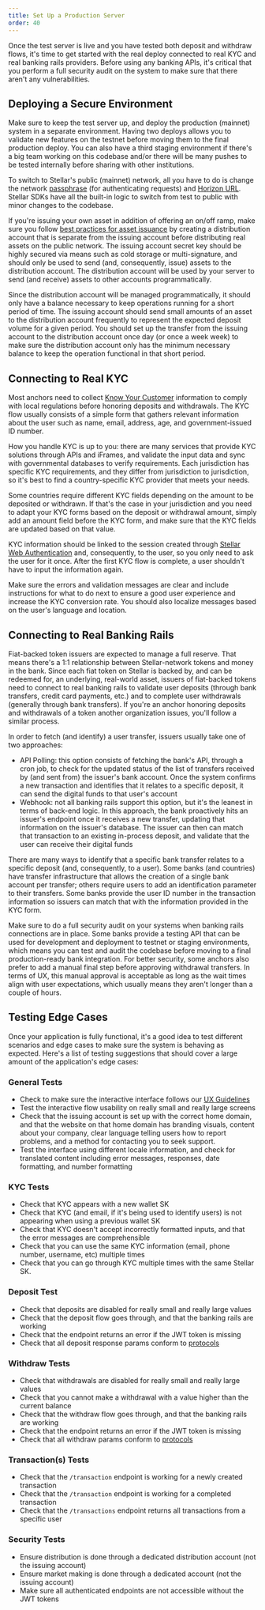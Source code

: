 ```yaml
---
title: Set Up a Production Server
order: 40
---
```


Once the test server is live and you have tested both deposit and withdraw flows, it's time to get started with the real deploy connected to real KYC and real banking rails providers. Before using any banking APIs, it's critical that you perform a full security audit on the system to make sure that there aren't any vulnerabilities.

## Deploying a Secure Environment

Make sure to keep the test server up, and deploy the production (mainnet) system in a separate environment. Having two deploys allows you to validate new features on the testnet before moving them to the final production deploy. You can also have a third staging environment if there's a big team working on this codebase and/or there will be many pushes to be tested internally before sharing with other institutions.

To switch to Stellar's public (mainnet) network, all you have to do is change the network [passphrase](../glossary/network-passphrase.mdx) (for authenticating requests) and [Horizon URL](https://horizon.stellar.org/). Stellar SDKs have all the built-in logic to switch from test to public with minor changes to the codebase.

If you're issuing your own asset in addition of offering an on/off ramp, make sure you follow [best practices for asset issuance](../issuing-assets/how-to-issue-an-asset.mdx) by creating a distribution account that is separate from the issuing account before distributing real assets on the public network. The issuing account secret key should be highly secured via means such as cold storage or multi-signature, and should only be used to send (and, consequently, issue) assets to the distribution account. The distribution account will be used by your server to send (and receive) assets to other accounts programmatically.

Since the distribution account will be managed programmatically, it should only have a balance necessary to keep operations running for a short period of time. The issuing account should send small amounts of an asset to the distribution account frequently to represent the expected deposit volume for a given period. You should set up the transfer from the issuing account to the distribution account once day (or once a week week) to make sure the distribution account only has the minimum necessary balance to keep the operation functional in that short period.

## Connecting to Real KYC

Most anchors need to collect  [Know Your Customer](https://en.wikipedia.org/wiki/Know_your_customer) information to comply with local regulations before honoring deposits and withdrawals. The KYC flow usually consists of a simple form that gathers relevant information about the user such as name, email, address, age, and government-issued ID number.

How you handle KYC is up to you: there are many services that provide KYC solutions through APIs and iFrames, and validate the input data and sync with governmental databases to verify requirements. Each jurisdiction has specific KYC requirements, and they differ from jurisdiction to jurisdiction, so it's best to find a country-specific KYC provider that meets your needs.

Some countries require different KYC fields depending on the amount to be deposited or withdrawn. If that's the case in your jurisdiction and you need to adapt your KYC forms based on the deposit or withdrawal amount, simply add an amount field before the KYC form, and make sure that the KYC fields are updated based on that value.

KYC information should be linked to the session created through [Stellar Web Authentication](./setting-up-test-server.mdx#authentication) and, consequently, to the user, so you only need to ask the user for it once. After the first KYC flow is complete, a user shouldn't have to input the information again.

Make sure the errors and validation messages are clear and include instructions for what to do next to ensure a good user experience and increase the KYC conversion rate. You should also localize messages based on the user's language and location.

## Connecting to Real Banking Rails

Fiat-backed token issuers are expected to manage a full reserve.  That means there's a 1:1 relationship between Stellar-network tokens and money in the bank.  Since each fiat token on Stellar is backed by, and can be redeemed for, an underlying, real-world asset, issuers of fiat-backed tokens need to connect to real banking rails to validate user deposits (through bank transfers, credit card payments, etc.) and to complete user withdrawals (generally through bank transfers).  If you're an anchor honoring deposits and withdrawals of a token another organization issues, you'll follow a similar process.

In order to fetch (and identify) a user transfer, issuers usually take one of two approaches:

* API Polling: this option consists of fetching the bank's API, through a cron job, to check for the updated status of the list of transfers received by (and sent from) the issuer's bank account. Once the system confirms a new transaction and identifies that it relates to a specific deposit, it can send the digital funds to that user's account
* Webhook: not all banking rails support this option, but it's the leanest in terms of back-end logic. In this approach, the bank proactively hits an issuer's endpoint once it receives a new transfer, updating that information on the issuer's database. The issuer can then can match that transaction to an existing in-process deposit, and validate that the user can receive their digital funds

There are many ways to identify that a specific bank transfer relates to a specific deposit (and, consequently, to a user). Some banks (and countries) have transfer infrastructure that allows the creation of a single bank account per transfer; others require users to add an identification parameter to their transfers.  Some banks provide the user ID number in the transaction information so issuers can match that with the information provided in the KYC form.

Make sure to do a full security audit on your systems when banking rails connections are in place. Some banks provide a testing API that can be used for development and deployment to testnet or staging environments, which means you can test and audit the codebase before moving to a final production-ready bank integration. For better security, some anchors also prefer to add a manual final step before approving withdrawal transfers. In terms of UX, this manual approval is acceptable as long as the wait times align with user expectations, which usually means they aren't longer than a couple of hours. 

## Testing Edge Cases

Once your application is fully functional, it's a good idea to test different scenarios and edge cases to make sure the system is behaving as expected. Here's a list of testing suggestions that should cover a large amount of the application's edge cases:

### General Tests

* Check to make sure the interactive interface follows our [UX Guidelines](https://github.com/stellar/anchor-ux-guidelines)
* Test the interactive flow usability on really small and really large screens
* Check that the issuing account is set up with the correct home domain, and that the website on that home domain has branding visuals, content about your company, clear language telling users how to report problems, and a method for contacting you to seek support.
* Test the interface using different locale information, and check for translated content including error messages, responses, date formatting, and number formatting

### KYC Tests

* Check that KYC appears with a new wallet SK
* Check that KYC (and email, if it's being used to identify users) is not appearing when using a previous wallet SK
* Check that KYC doesn't accept incorrectly formatted inputs, and that the error messages are comprehensible
* Check that you can use the same KYC information (email, phone number, username, etc) multiple times
* Check that you can go through KYC multiple times with the same Stellar SK.

### Deposit Test

* Check that deposits are disabled for really small and really large values
* Check that the deposit flow goes through, and that the banking rails are working
* Check that the endpoint returns an error if the JWT token is missing
* Check that all deposit response params conform to [protocols](https://github.com/stellar/stellar-protocol/blob/master/ecosystem/sep-0024.md#deposit)

### Withdraw Tests

* Check that withdrawals are disabled for really small and really large values
* Check that you cannot make a withdrawal with a value higher than the current balance
* Check that the withdraw flow goes through, and that the banking rails are working
* Check that  the endpoint returns an error if the JWT token is missing
* Check that all withdraw params conform to [protocols](https://github.com/stellar/stellar-protocol/blob/master/ecosystem/sep-0024.md#withdraw)

### Transaction(s) Tests

* Check that the `/transaction` endpoint is working for a newly created transaction
* Check that the `/transaction` endpoint is working for a completed transaction
* Check that the `/transactions` endpoint returns all transactions from a specific user

### Security Tests

* Ensure distribution is done through a dedicated distribution account (not the issuing account)
* Ensure market making is done through a dedicated account (not the issuing account)
* Make sure all authenticated endpoints are not accessible without the JWT tokens
